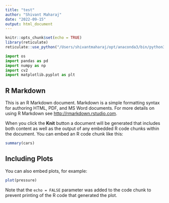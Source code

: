 ```yaml
---
title: "test"
author: "Shivant Maharaj"
date: "2022-09-15"
output: html_document
---
```


```r
knitr::opts_chunk$set(echo = TRUE)
library(reticulate)
reticulate::use_python("/Users/shivantmaharaj/opt/anaconda3/bin/python3")

```

```python
import os
import pandas as pd
import numpy as np
import cv2
import matplotlib.pyplot as plt

```

## R Markdown

This is an R Markdown document. Markdown is a simple formatting syntax for authoring HTML, PDF, and MS Word documents. For more details on using R Markdown see <http://rmarkdown.rstudio.com>.

When you click the **Knit** button a document will be generated that includes both content as well as the output of any embedded R code chunks within the document. You can embed an R code chunk like this:

```r
summary(cars)
```

## Including Plots

You can also embed plots, for example:

```r
plot(pressure)
```

Note that the `echo = FALSE` parameter was added to the code chunk to prevent printing of the R code that generated the plot.
